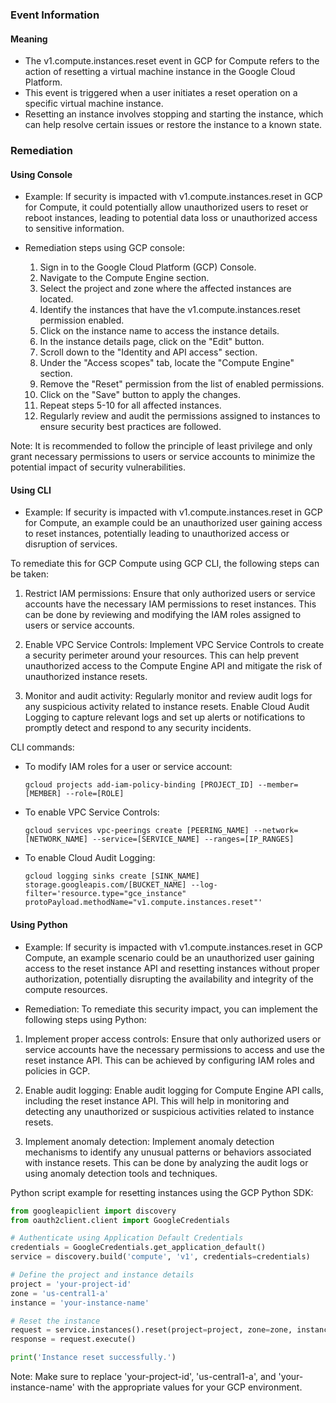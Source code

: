 
### Event Information

#### Meaning

- The v1.compute.instances.reset event in GCP for Compute refers to the action of resetting a virtual machine instance in the Google Cloud Platform.
- This event is triggered when a user initiates a reset operation on a specific virtual machine instance.
- Resetting an instance involves stopping and starting the instance, which can help resolve certain issues or restore the instance to a known state.

### Remediation

#### Using Console

- Example: If security is impacted with v1.compute.instances.reset in GCP for Compute, it could potentially allow unauthorized users to reset or reboot instances, leading to potential data loss or unauthorized access to sensitive information.

- Remediation steps using GCP console:
  1. Sign in to the Google Cloud Platform (GCP) Console.
  2. Navigate to the Compute Engine section.
  3. Select the project and zone where the affected instances are located.
  4. Identify the instances that have the v1.compute.instances.reset permission enabled.
  5. Click on the instance name to access the instance details.
  6. In the instance details page, click on the "Edit" button.
  7. Scroll down to the "Identity and API access" section.
  8. Under the "Access scopes" tab, locate the "Compute Engine" section.
  9. Remove the "Reset" permission from the list of enabled permissions.
  10. Click on the "Save" button to apply the changes.
  11. Repeat steps 5-10 for all affected instances.
  12. Regularly review and audit the permissions assigned to instances to ensure security best practices are followed.

Note: It is recommended to follow the principle of least privilege and only grant necessary permissions to users or service accounts to minimize the potential impact of security vulnerabilities.

#### Using CLI

- Example: If security is impacted with v1.compute.instances.reset in GCP for Compute, an example could be an unauthorized user gaining access to reset instances, potentially leading to unauthorized access or disruption of services.

To remediate this for GCP Compute using GCP CLI, the following steps can be taken:

1. Restrict IAM permissions: Ensure that only authorized users or service accounts have the necessary IAM permissions to reset instances. This can be done by reviewing and modifying the IAM roles assigned to users or service accounts.

2. Enable VPC Service Controls: Implement VPC Service Controls to create a security perimeter around your resources. This can help prevent unauthorized access to the Compute Engine API and mitigate the risk of unauthorized instance resets.

3. Monitor and audit activity: Regularly monitor and review audit logs for any suspicious activity related to instance resets. Enable Cloud Audit Logging to capture relevant logs and set up alerts or notifications to promptly detect and respond to any security incidents.

CLI commands:
- To modify IAM roles for a user or service account:
  ```
  gcloud projects add-iam-policy-binding [PROJECT_ID] --member=[MEMBER] --role=[ROLE]
  ```

- To enable VPC Service Controls:
  ```
  gcloud services vpc-peerings create [PEERING_NAME] --network=[NETWORK_NAME] --service=[SERVICE_NAME] --ranges=[IP_RANGES]
  ```

- To enable Cloud Audit Logging:
  ```
  gcloud logging sinks create [SINK_NAME] storage.googleapis.com/[BUCKET_NAME] --log-filter='resource.type="gce_instance" protoPayload.methodName="v1.compute.instances.reset"'
  ```

#### Using Python

- Example: If security is impacted with v1.compute.instances.reset in GCP Compute, an example scenario could be an unauthorized user gaining access to the reset instance API and resetting instances without proper authorization, potentially disrupting the availability and integrity of the compute resources.

- Remediation: To remediate this security impact, you can implement the following steps using Python:

1. Implement proper access controls: Ensure that only authorized users or service accounts have the necessary permissions to access and use the reset instance API. This can be achieved by configuring IAM roles and policies in GCP.

2. Enable audit logging: Enable audit logging for Compute Engine API calls, including the reset instance API. This will help in monitoring and detecting any unauthorized or suspicious activities related to instance resets.

3. Implement anomaly detection: Implement anomaly detection mechanisms to identify any unusual patterns or behaviors associated with instance resets. This can be done by analyzing the audit logs or using anomaly detection tools and techniques.

Python script example for resetting instances using the GCP Python SDK:

```python
from googleapiclient import discovery
from oauth2client.client import GoogleCredentials

# Authenticate using Application Default Credentials
credentials = GoogleCredentials.get_application_default()
service = discovery.build('compute', 'v1', credentials=credentials)

# Define the project and instance details
project = 'your-project-id'
zone = 'us-central1-a'
instance = 'your-instance-name'

# Reset the instance
request = service.instances().reset(project=project, zone=zone, instance=instance)
response = request.execute()

print('Instance reset successfully.')
```

Note: Make sure to replace 'your-project-id', 'us-central1-a', and 'your-instance-name' with the appropriate values for your GCP environment.

